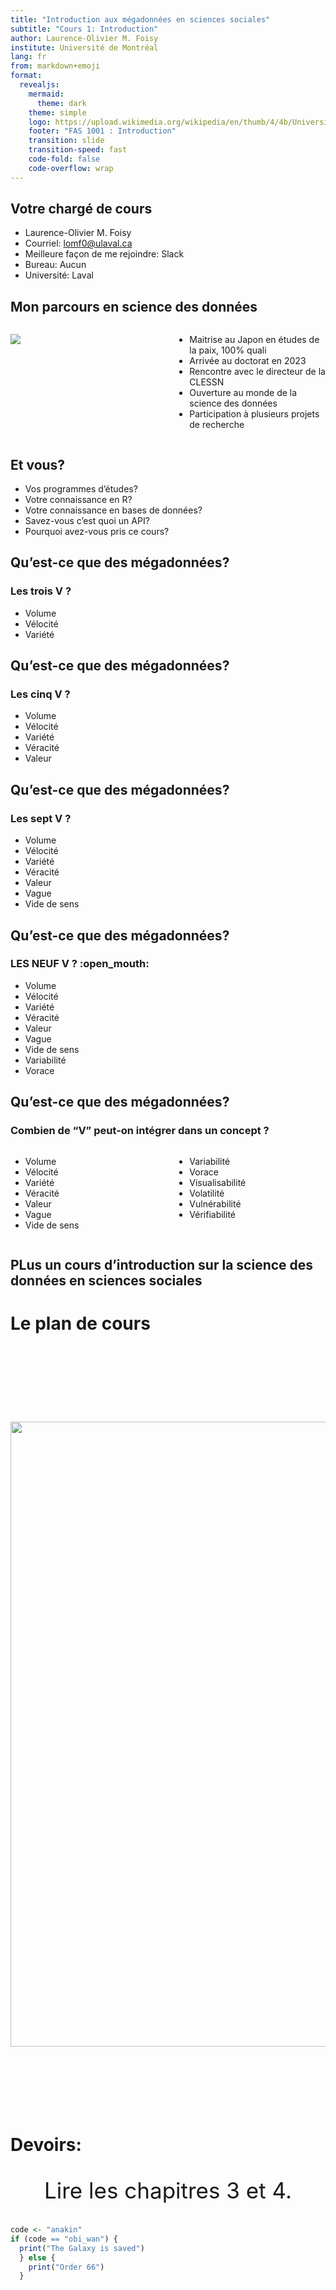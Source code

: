 ```yaml
---
title: "Introduction aux mégadonnées en sciences sociales"
subtitle: "Cours 1: Introduction"
author: Laurence-Olivier M. Foisy
institute: Université de Montréal
lang: fr
from: markdown+emoji
format:
  revealjs:
    mermaid: 
      theme: dark
    theme: simple
    logo: https://upload.wikimedia.org/wikipedia/en/thumb/4/4b/Universite_de_Montreal_logo.svg/1920px-Universite_de_Montreal_logo.svg.png
    footer: "FAS 1001 : Introduction"
    transition: slide
    transition-speed: fast
    code-fold: false
    code-overflow: wrap
---
```


## Votre chargé de cours {.biggest}

- Laurence-Olivier M. Foisy
- Courriel: [lomf0@ulaval.ca](mailto:lomf0@ulaval.ca)
- Meilleure façon de me rejoindre: Slack
- Bureau: Aucun
- Université: Laval 

## Mon parcours en science des données {.smaller}

:::: {.columns}

::: {.column width="50%"}

![](https://www.clessn.com/assets/img/logo-black.svg)

:::

::: {.column width="50%"}

- Maitrise au Japon en études de la paix, 100% quali
- Arrivée au doctorat en 2023
- Rencontre avec le directeur de la CLESSN
- Ouverture au monde de la science des données
- Participation à plusieurs projets de recherche

:::

::::

## Et vous? 

- Vos programmes d'études?
- Votre connaissance en R?
- Votre connaissance en bases de données?
- Savez-vous c'est quoi un API?
- Pourquoi avez-vous pris ce cours?

## Qu'est-ce que des mégadonnées? {auto-animate=true}

### Les trois V ?

- Volume
- Vélocité
- Variété

## Qu'est-ce que des mégadonnées? {auto-animate=true}

### Les cinq V ?

- Volume
- Vélocité
- Variété
- Véracité
- Valeur

## Qu'est-ce que des mégadonnées? {auto-animate=true}

### Les sept V ?

- Volume
- Vélocité
- Variété
- Véracité
- Valeur
- Vague
- Vide de sens

## Qu'est-ce que des mégadonnées? {.smaller auto-animate=true}

### LES NEUF V ? :open_mouth:

- Volume
- Vélocité
- Variété
- Véracité
- Valeur
- Vague
- Vide de sens
- Variabilité
- Vorace

## Qu'est-ce que des mégadonnées? {.smaller auto-animate=true}

### Combien de "V" peut-on intégrer dans un concept ?

:::: {.columns}

::: {.column width="50%"}

- Volume
- Vélocité
- Variété
- Véracité
- Valeur
- Vague
- Vide de sens

:::

::: {.column width="50%"}

- Variabilité
- Vorace
- Visualisabilité
- Volatilité
- Vulnérabilité
- Vérifiabilité

:::

::::


## PLus un cours d'introduction sur la science des données en sciences sociales



# Le plan de cours 

:::{style="font-size:1000%;text-align:center;"}
![](_photos/bored-male-high-school-student.jpeg){.fragment width="1500" height="1000"}
:::

# Devoirs:

:::{style="font-size:250%;text-align:center;"}
Lire les chapitres 3 et 4.
:::

```r
code <- "anakin"
if (code == "obi_wan") {
  print("The Galaxy is saved")
  } else {
    print("Order 66")
  }
```
